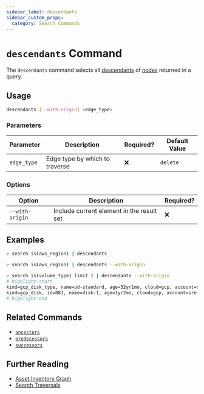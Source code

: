 ```yaml
---
sidebar_label: descendants
sidebar_custom_props:
  category: Search Commands
---
```


# `descendants` Command

The `descendants` command selects all [descendants](../../concepts/asset-inventory-graph/index.mdx#descendants) of [nodes](../../concepts/asset-inventory-graph/index.mdx#nodes) returned in a query.

## Usage

```bash
descendants [--with-origin] <edge_type>
```

### Parameters

| Parameter   | Description                    | Required? | Default Value |
| ----------- | ------------------------------ | --------- | ------------- |
| `edge_type` | Edge type by which to traverse | ❌        | `delete`      |

### Options

| Option          | Description                               | Required? |
| --------------- | ----------------------------------------- | --------- |
| `--with-origin` | Include current element in the result set | ❌        |

## Examples

```bash title="Equivalent to query is(aws_region) -[1:]->"
> search is(aws_region) | descendants
```

```bash title="Equivalent to query is(aws_region) -[0:]->"
> search is(aws_region) | descendants --with-origin
```

```bash
> search is(volume_type) limit 1 | descendants --with-origin
# highlight-start
​kind=gcp_disk_type, name=pd-standard, age=52yr1mo, cloud=gcp, account=sre, region=us-central1, zone=us-central1-a
​kind=gcp_disk, id=881, name=disk-1, age=1yr2mo, cloud=gcp, account=sre, region=us-central1, zone=us-central1-a
# highlight-end
```

## Related Commands

- [`ancestors`](./ancestors.mdx)
- [`predecessors`](./predecessors.mdx)
- [`successors`](./successors.mdx)

## Further Reading

- [Asset Inventory Graph](../../concepts/asset-inventory-graph/index.mdx)
- [Search Traversals](../search/traversals.mdx)
